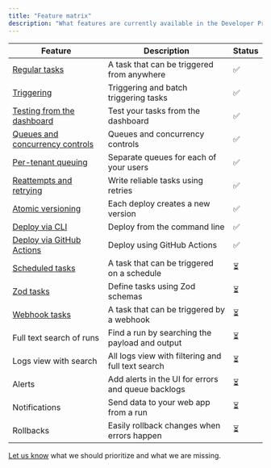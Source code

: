 ```yaml
---
title: "Feature matrix"
description: "What features are currently available in the Developer Preview"
---
```


| Feature                                                                             | Description                                        | Status |
| ----------------------------------------------------------------------------------- | -------------------------------------------------- | ------ |
| [Regular tasks](/v3/tasks-regular)                                                  | A task that can be triggered from anywhere         | ✅     |
| [Triggering](/v3/triggering)                                                        | Triggering and batch triggering tasks              | ✅     |
| [Testing from the dashboard](/v3/run-tests)                                         | Test your tasks from the dashboard                 | ✅     |
| [Queues and concurrency controls](/v3/queue-concurrency)                            | Queues and concurrency controls                    | ✅     |
| [Per-tenant queuing](/v3/queue-concurrency#concurrency-keys-and-per-tenant-queuing) | Separate queues for each of your users             | ✅     |
| [Reattempts and retrying](/v3/errors-retrying)                                      | Write reliable tasks using retries                 | ✅     |
| [Atomic versioning](/v3/versioning)                                                 | Each deploy creates a new version                  | ✅     |
| [Deploy via CLI](/v3/cli-deploy)                                                    | Deploy from the command line                       | ✅     |
| [Deploy via GitHub Actions](/v3/github-actions)                                     | Deploy using GitHub Actions                        | ✅     |
| [Scheduled tasks](/v3/tasks-scheduled)                                              | A task that can be triggered on a schedule         | ⏳     |
| [Zod tasks](/v3/tasks-zod)                                                          | Define tasks using Zod schemas                     | ⏳     |
| [Webhook tasks](/v3/tasks-webhooks)                                                 | A task that can be triggered by a webhook          | ⏳     |
| Full text search of runs                                                            | Find a run by searching the payload and output     | ⏳     |
| Logs view with search                                                               | All logs view with filtering and full text search  | ⏳     |
| Alerts                                                                              | Add alerts in the UI for errors and queue backlogs | ⏳     |
| Notifications                                                                       | Send data to your web app from a run               | ⏳     |
| Rollbacks                                                                           | Easily rollback changes when errors happen         | ⏳     |

[Let us know](https://trigger.dev/discord) what we should prioritize and what we are missing.
